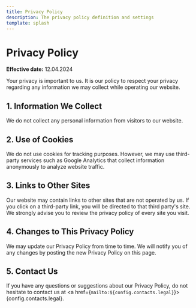 ```yaml
---
title: Privacy Policy
description: The privacy policy definition and settings
template: splash
---
```



# Privacy Policy

**Effective date:** 12.04.2024

Your privacy is important to us. It is our policy to respect your privacy regarding any information we may collect while operating our website.

## 1. Information We Collect

We do not collect any personal information from visitors to our website.

## 2. Use of Cookies

We do not use cookies for tracking purposes. However, we may use third-party services such as Google Analytics that collect information anonymously to analyze website traffic.

## 3. Links to Other Sites

Our website may contain links to other sites that are not operated by us. If you click on a third-party link, you will be directed to that third party's site. We strongly advise you to review the privacy policy of every site you visit.

## 4. Changes to This Privacy Policy

We may update our Privacy Policy from time to time. We will notify you of any changes by posting the new Privacy Policy on this page.

## 5. Contact Us

If you have any questions or suggestions about our Privacy Policy, do not hesitate to contact us at <a href={`mailto:${config.contacts.legal}`}>{config.contacts.legal}</a>.
